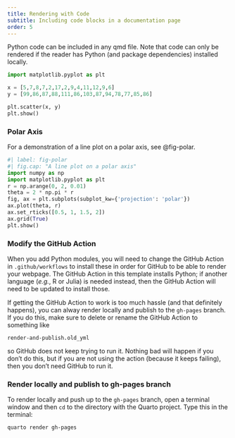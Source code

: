 ```yaml
---
title: Rendering with Code
subtitle: Including code blocks in a documentation page
order: 5
---
```


Python code can be included in any qmd file. Note that code can only be rendered if the reader has Python (and package dependencies) installed locally.


```python
import matplotlib.pyplot as plt

x = [5,7,8,7,2,17,2,9,4,11,12,9,6]
y = [99,86,87,88,111,86,103,87,94,78,77,85,86]

plt.scatter(x, y)
plt.show()
```

### Polar Axis

For a demonstration of a line plot on a polar axis, see @fig-polar.

```python
#| label: fig-polar
#| fig.cap: "A line plot on a polar axis"
import numpy as np
import matplotlib.pyplot as plt
r = np.arange(0, 2, 0.01)
theta = 2 * np.pi * r
fig, ax = plt.subplots(subplot_kw={'projection': 'polar'})
ax.plot(theta, r)
ax.set_rticks([0.5, 1, 1.5, 2])
ax.grid(True)
plt.show()
```

### Modify the GitHub Action

When you add Python modules, you will need to change the GitHub Action in `.github/workflows` to install these in order for GitHub to be able to render your webpage. The GitHub Action in this template installs Python; if another language (*e.g.*, R or Julia) is needed instead, then the GitHub Action will need to be updated to install those.

If getting the GitHub Action to work is too much hassle (and that definitely happens), you can alway render locally and publish to the `gh-pages` branch. If you do this, make sure to delete or rename the GitHub Action to something like
```
render-and-publish.old_yml
```
so GitHub does not keep trying to run it. Nothing bad will happen if you don't do this, but if you are not using the action (because it keeps failing), then you don't need GitHub to run it.

### Render locally and publish to gh-pages branch

To render locally and push up to the `gh-pages` branch, open a terminal window and then `cd` to the directory with the Quarto project. Type this in the terminal:
```bash
quarto render gh-pages
```
